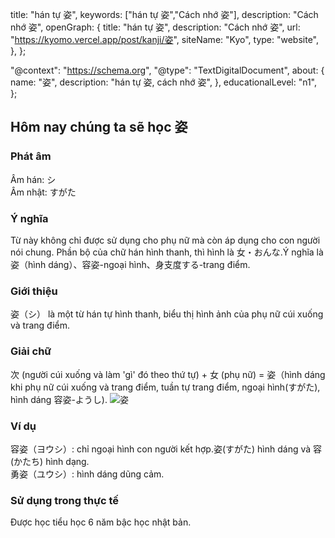 
  title: "hán tự 姿",
  keywords: ["hán tự 姿","Cách nhớ 姿"],
  description: "Cách nhớ 姿",
  openGraph: {
    title: "hán tự 姿",
    description: "Cách nhớ 姿",
    url: "https://kyomo.vercel.app/post/kanji/姿",
    siteName: "Kyo",
    type: "website",
  },
};

  "@context": "https://schema.org",
  "@type": "TextDigitalDocument",
  about: {
    name: "姿",
    description: "hán tự 姿, cách nhớ 姿",
  },
  educationalLevel: "n1",
};

##  Hôm nay chúng ta sẽ học 姿
### Phát âm
Âm hán: シ   
Âm nhật: すがた
### Ý nghĩa
Từ này không chỉ được sử dụng cho phụ nữ mà còn áp dụng cho con người nói chung. Phần bộ của chữ hán hình thanh, thì hình là 女・おんな.Ý nghĩa là 姿（hình dáng）、容姿-ngoại hình、身支度する-trang điểm.
### Giới thiệu
姿（シ） là một từ hán tự hình thanh, biểu thị hình ảnh của phụ nữ cúi xuống và trang điểm.
### Giải chữ
次 (người cúi xuống và làm 'gì' đó theo thứ tự) + 女 (phụ nữ) = 姿（hình dáng khi phụ nữ cúi xuống và trang điểm, tuần tự trang điểm, ngoại hình(すがた), hình dáng 容姿-ようし).
<Image src={photo_21} alt='姿'/>
### Ví dụ
容姿（ヨウシ）: chỉ ngoại hình con người kết hợp.姿(すがた) hình dáng và 容(かたち) hình dạng.  
勇姿（ユウシ）: hình dáng dũng cảm.
### Sử dụng trong thực tế
Được học tiểu học 6 năm bậc học nhật bản.
